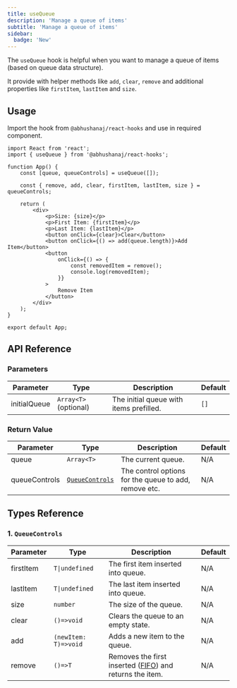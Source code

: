 ```yaml
---
title: useQueue
description: 'Manage a queue of items'
subtitle: 'Manage a queue of items'
sidebar:
  badge: 'New'
---
```



The `useQueue` hook is helpful when you want to manage a queue of items (based on queue data structure).

It provide with helper methods like `add`, `clear`, `remove` and additional properties like `firstItem`, `lastItem` and `size`.

<DemoWrapper title="useQueue">
	<Example client:load />
</DemoWrapper>

## Usage

Import the hook from `@abhushanaj/react-hooks` and use in required component.

```tsx title="./src/App.tsx" ins={2,5,7}
import React from 'react';
import { useQueue } from '@abhushanaj/react-hooks';

function App() {
	const [queue, queueControls] = useQueue([]);

	const { remove, add, clear, firstItem, lastItem, size } = queueControls;

	return (
		<div>
			<p>Size: {size}</p>
			<p>First Item: {firstItem}</p>
			<p>Last Item: {lastItem}</p>
			<button onClick={clear}>Clear</button>
			<button onClick={() => add(queue.length)}>Add Item</button>
			<button
				onClick={() => {
					const removedItem = remove();
					console.log(removedItem);
				}}
			>
				Remove Item
			</button>
		</div>
	);
}

export default App;
```

## API Reference

### Parameters

| Parameter    | Type                  | Description                             | Default |
| ------------ | --------------------- | --------------------------------------- | ------- |
| initialQueue | `Array<T>` (optional) | The initial queue with items prefilled. | `[]`    |

### Return Value

| Parameter     | Type                                | Description                                           | Default |
| ------------- | ----------------------------------- | ----------------------------------------------------- | ------- |
| queue         | `Array<T>`                          | The current queue.                                    | N/A     |
| queueControls | [`QueueControls`](#1-queuecontrols) | The control options for the queue to add, remove etc. | N/A     |

## Types Reference

### 1. `QueueControls`

| Parameter | Type                 | Description                                                                                                                 | Default |
| --------- | -------------------- | --------------------------------------------------------------------------------------------------------------------------- | ------- |
| firstItem | `T\|undefined`       | The first item inserted into queue.                                                                                         | N/A     |
| lastItem  | `T\|undefined`       | The last item inserted into queue.                                                                                          | N/A     |
| size      | `number`             | The size of the queue.                                                                                                      | N/A     |
| clear     | `()=>void`           | Clears the queue to an empty state.                                                                                         | N/A     |
| add       | `(newItem: T)=>void` | Adds a new item to the queue.                                                                                               | N/A     |
| remove    | `()=>T`              | Removes the first inserted ([FIFO](<https://en.wikipedia.org/wiki/FIFO_(computing_and_electronics)>)) and returns the item. | N/A     |
